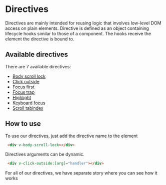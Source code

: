 
<Meta title="Utilities/Directives/Docs" />

# Directives
Directives are mainly intended for reusing logic that involves low-level DOM access on plain elements.
Directive is defined as an object containing lifecycle hooks similar to those of a component.
The hooks receive the element the directive is bound to.

## Available directives
There are 7 available directives:
- [Body scroll lock](/?path=/docs/utilities-directives-body-scroll-lock--with-directive)
- [Click outside](/?path=/docs/utilities-directives-click-outside--with-directive)
- [Focus first](/?path=/docs/utilities-directives-focus-first--with-directive)
- [Focus trap](/?path=/docs/utilities-directives-focus-trap--with-directive)
- [Highlight](/?path=/docs/utilities-directives-highlight--with-directive)
- [Keyboard focus](/?path=/docs/utilities-directives-keyboard-focus--with-directive)
- [Scroll tabindex](/?path=/docs/utilities-directives-scroll-tabindex--with-directive)

## How to use
To use our directives, just add the directive name to the element
```html
 <div v-body-scroll-lock></div>
```
Directives arguments can be dynamic.
```html
 <div v-click-outside:[arg]="handler"></div>
```
For all of our directives, we have separate story where you can see how it works
